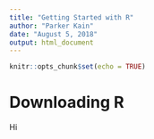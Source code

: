 ```yaml
---
title: "Getting Started with R"
author: "Parker Kain"
date: "August 5, 2018"
output: html_document
---
```


```r
knitr::opts_chunk$set(echo = TRUE)
```

# Downloading R

Hi